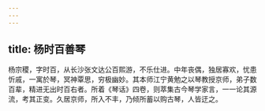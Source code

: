 ```yaml
---
---
---
```

title: 杨时百善琴
---



杨宗稷，字时百，从长沙张文达公百熙游，不乐仕进。中年丧偶，独居寡欢，忧患忻戚，一寓於琴，冥神覃思，穷极幽妙。其本师江宁黄勉之以琴教授京师，弟子数百辈，精进无出时百右者。所着《琴话》四卷，则萃集古今琴学家言，一一论其源流，考其正变。久居京师，所入不丰，乃倾所蓄以购古琴，人皆迂之。